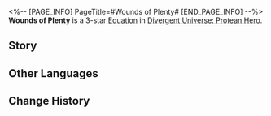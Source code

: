 <%-- [PAGE_INFO]
PageTitle=#Wounds of Plenty#
[END_PAGE_INFO] --%>
{{Equation Infobox
|period   = Protean Hero
|rarity   = 3
|path1    = Elation*6
|path2    = The Hunt*4
|effect   = "Maddening Voice" appears in the Action Order: After any ally target launches a Follow-up ATK, advances their action by {{Color|h|5%}}. When taking action, action advances the first ally target in the lineup by {{Color|h|100%}}. After that unit uses an attack, deals {{Color|h|10}} instances(s) of "{{Trait|Aftertaste}}" DMG equal to {{Color|h|30%}} of the ally target's ATK, and up to {{Color|h|4}} instances of attacks can take effect. Moreover, all ally targets' "{{Trait|Aftertaste}}" DMG dealt multiplier increases by {{Color|h|100%}} of the original multiplier, and a countdown with {{Color|h|150}} SPD will appear in the Action Order. Effects will last until the countdown's turn begins.
|mentions = 
}}
'''Wounds of Plenty''' is a 3-star [[Divergent Universe: Protean Hero/Equatoins|Equation]] in [[Divergent Universe: Protean Hero]].

==Story==
{{Description|You came too late. The blade of revenge has already carved out the heart of this king.<br />He strummed the melody of the sea, leaving the guards intoxicated in the wind.<br />The maidservants dreamed of boundless riches and indulged themselves in the game of scarf competition.<br />Even though I clutched my sword as I slept, I could not resist the frenzy in my heart.<br />He appeared before me just like this, with a crowd of revelers following behind.<br />The jesters clinked their goblets, as if celebrating my execution.<br />I offered no resistance and drank the honey brew he gifted me.<br />How I wished it had been a cup of poison, so I would not have to feel<br />The cold blade as it claimed my life.<br />Alas, the dirge played for me was utterly dull,<br />Far less enchanting than the melodies Lady Hysilens played before the expedition began.}}
<!--
==Gameplay Notes==
* 
-->
==Other Languages==
{{Other Languages
|en   = Wounds of Plenty
|zhs  = 满溢之伤
|zht  = 滿溢之傷
|ja   = {{Rubi|耐|た}}えられぬ{{Rubi|傷|きず}}
|ko   = 충만의 상처
|es   = Herida de la profusión
|fr   = Blessure d'abondance
|ru   = Раны изобилия
|th   = บาดแผลท่วมท้น
|vi   = Vết Thương Chi Chít
|de   = Wunden der Fülle
|id   = Wounds of Plenty
|pt   = Feridas Infindas
}}

==Change History==
{{Change History|3.1}}